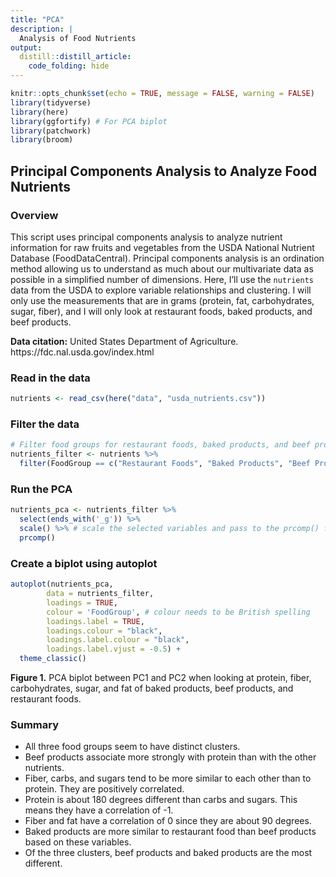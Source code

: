 ```yaml
---
title: "PCA"
description: |
  Analysis of Food Nutrients
output: 
  distill::distill_article:
    code_folding: hide
---
```


```r
knitr::opts_chunk$set(echo = TRUE, message = FALSE, warning = FALSE)
library(tidyverse)
library(here)
library(ggfortify) # For PCA biplot
library(patchwork)
library(broom)
```

## Principal Components Analysis to Analyze Food Nutrients

### Overview
This script uses principal components analysis to analyze nutrient information for raw fruits and vegetables from the USDA National Nutrient Database (FoodDataCentral). Principal components analysis is an ordination method allowing us to understand as much about our multivariate data as possible in a simplified number of dimensions. Here, I'll use the `nutrients` data from the USDA to explore variable relationships and clustering. I will only use the measurements that are in grams (protein, fat, carbohydrates, sugar, fiber), and I will only look at restaurant foods, baked products, and beef products.

**Data citation:** United States Department of Agriculture. https://fdc.nal.usda.gov/index.html

### Read in the data
```r
nutrients <- read_csv(here("data", "usda_nutrients.csv"))
```

### Filter the data
```r
# Filter food groups for restaurant foods, baked products, and beef products.
nutrients_filter <- nutrients %>% 
  filter(FoodGroup == c("Restaurant Foods", "Baked Products", "Beef Products"))
```

### Run the PCA
```r
nutrients_pca <- nutrients_filter %>% 
  select(ends_with('_g')) %>% 
  scale() %>% # scale the selected variables and pass to the prcomp() function
  prcomp()
```

### Create a biplot using autoplot
```r
autoplot(nutrients_pca,
     	data = nutrients_filter,
     	loadings = TRUE,
     	colour = 'FoodGroup', # colour needs to be British spelling
     	loadings.label = TRUE,
     	loadings.colour = "black",
     	loadings.label.colour = "black",
     	loadings.label.vjust = -0.5) +
  theme_classic()
```

**Figure 1.** PCA biplot between PC1 and PC2 when looking at protein, fiber, carbohydrates, sugar, and fat of baked products, beef products, and restaurant foods. 

### Summary
- All three food groups seem to have distinct clusters.
- Beef products associate more strongly with protein than with the other nutrients. 
- Fiber, carbs, and sugars tend to be more similar to each other than to protein. They are positively correlated.
- Protein is about 180 degrees different than carbs and sugars. This means they have a correlation of -1.
- Fiber and fat have a correlation of 0 since they are about 90 degrees.
- Baked products are more similar to restaurant food than beef products based on these variables.
- Of the three clusters, beef products and baked products are the most different.